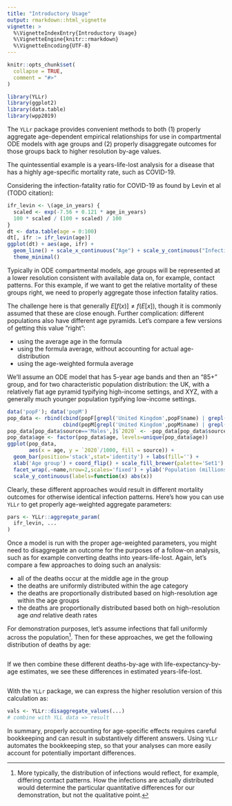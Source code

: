 ```yaml
---
title: "Introductory Usage"
output: rmarkdown::html_vignette
vignette: >
  %\VignetteIndexEntry{Introductory Usage}
  %\VignetteEngine{knitr::rmarkdown}
  %\VignetteEncoding{UTF-8}
---
```


```r
knitr::opts_chunk$set(
  collapse = TRUE,
  comment = "#>"
)
```

```r
library(YLLr)
library(ggplot2)
library(data.table)
library(wpp2019)
```

The `YLLr` package provides convenient methods to both (1) properly aggregate age-dependent empirical relationships for use in compartmental ODE models with age groups and (2) properly disaggregate outcomes for those groups back to higher resolution by-age values.

The quintessential example is a years-life-lost analysis for a disease that has a highly age-specific mortality rate, such as COVID-19.

Considering the infection-fatality ratio for COVID-19 as found by Levin et al (TODO citation):

```r
ifr_levin <- \(age_in_years) {
  scaled <- exp(-7.56 + 0.121 * age_in_years)
  100 * scaled / (100 + scaled) / 100
}
dt <- data.table(age = 0:100)
dt[, ifr := ifr_levin(age)]
ggplot(dt) + aes(age, ifr) +
  geom_line() + scale_x_continuous("Age") + scale_y_continuous("Infection Fatality Ratio", trans = "log10") +
  theme_minimal()
```

Typically in ODE compartmental models, age groups will be represented at a lower resolution consistent with available data on, for example, contact patterns. For this example, if we want to get the relative mortality of these groups right, we need to properly aggregate those infection fatality ratios.

The challenge here is that generally $E[f(x)] \ne f(E[x])$, though it is commonly assumed that these are close enough. Further complication: different populations also have different age pyramids. Let's compare a few versions of getting this value "right":

 - using the average age in the formula
 - using the formula average, without accounting for actual age-distribution
 - using the age-weighted formula average

We'll assume an ODE model that has 5-year age bands and then an "85+" group, and for two characteristic population distribution: the UK, with a relatively flat age pyramid typifying high-income settings, and XYZ, with a generally much younger population typifying low-income settings.

```r
data('popF'); data('popM')
pop_data <- rbind(cbind(popF[grepl('United Kingdom',popF$name) | grepl('Afghanistan',popF$name), c('name','age',2020)],source='Females'),
                  cbind(popM[grepl('United Kingdom',popM$name) | grepl('Afghanistan',popM$name), c('name','age',2020)],source='Males'))
pop_data[pop_data$source=='Males',]$`2020` <- -pop_data[pop_data$source=='Males',]$`2020`
pop_data$age <- factor(pop_data$age, levels=unique(pop_data$age))
ggplot(pop_data,
       aes(x = age, y = `2020`/1000, fill = source)) +
  geom_bar(position='stack',stat='identity') + labs(fill='') +
  xlab('Age group') + coord_flip() + scale_fill_brewer(palette='Set1') +
  facet_wrap(.~name,nrow=2,scales='fixed') + ylab('Population (millions)') + theme_bw() +
  scale_y_continuous(labels=function(x) abs(x))
```

Clearly, these different approaches would result in different mortality outcomes for otherwise identical infection patterns. Here's how you can use `YLLr` to get properly age-weighted aggregate parameters:

```r
pars <- YLLr::aggregate_param(
  ifr_levin, ...
)
```

Once a model is run with the proper age-weighted parameters, you might need to disaggregate an outcome for the purposes of a follow-on analysis, such as for example converting deaths into years-life-lost. Again, let's compare a few approaches to doing such an analysis:

 - all of the deaths occur at the middle age in the group
 - the deaths are uniformly distributed within the age category
 - the deaths are proportionally distributed based on high-resolution age within the age groups
 - the deaths are proportionally distributed based both on high-resolution age *and* relative death rates

For demonstration purposes, let's assume infections that fall uniformly across the population^[More typically, the distribution of infections would reflect, for example, differing contact patterns. How the infections are actually distributed would determine the particular quantitative differences for our demonstration, but not the qualitative point.]. Then for these approaches, we get the following distribution of deaths by age:

```r
```

If we then combine these different deaths-by-age with life-expectancy-by-age estimates, we see these differences in estimated years-life-lost.

```r
```

With the `YLLr` package, we can express the higher resolution version of this calculation as:

```r
vals <- YLLr::disaggregate_values(...)
# combine with YLL data => result
```

In summary, properly accounting for age-specific effects requires careful bookkeeping and can result in substantively different answers. Using `YLLr` automates the bookkeeping step, so that your analyses can more easily account for potentially important differences.

